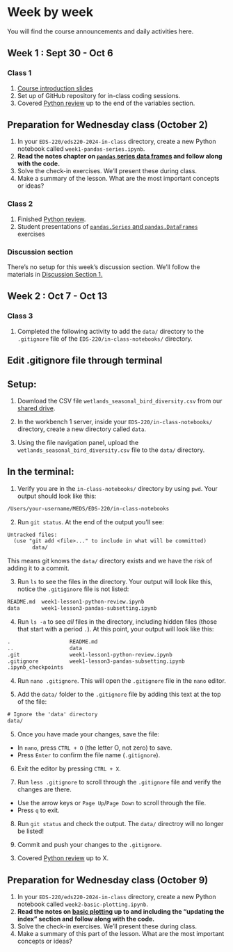 # Week by week

You will find the course announcements and daily activities here. 

## Week 1 : Sept 30 - Oct 6

### Class 1

1. [Course introduction slides](/slides/syllabus-slides.qmd)
2. Set up of GitHub repository for in-class coding sessions.
<!-- TODO: add fold-away with step-by-step instructions -->
3. Covered [Python review](/book/chapters/lesson-1-python-review.qmd) up to the end of the variables section.

::: {.callout-warning icon=false}
## Preparation for Wednesday class (October 2)
1. In your `EDS-220/eds220-2024-in-class` directory, create a new Python notebook called `week1-pandas-series.ipynb`.
2. **Read the notes chapter on [`pandas` series data frames](/book/chapters/lesson-2-series-dataframes.qmd) and follow along with the code.**
2. Solve the check-in exercises. We'll present these during class.
3. Make a summary of the lesson. What are the most important concepts or ideas?
:::


### Class 2

1. Finished [Python review](/book/chapters/lesson-1-python-review.qmd).
2. Student presentations of [`pandas.Series` and `pandas.DataFrames`](/book/chapters/lesson-2-series-dataframes.qmd) exercises

### Discussion section

There's no setup for this week's discussion section. We'll follow the materials in [Discussion Section 1.](/discussion-sections/ds1-prelim-data-exploration.qmd)

## Week 2 : Oct 7 - Oct 13


### Class 3

1. Completed the following activity to add the `data/` directory to the `.gitignore` file of the `EDS-220/in-class-notebooks/` directory.

::: {.callout-note collapse="true"}
## Edit .gitignore file through terminal
## Setup:
1. Download the CSV file `wetlands_seasonal_bird_diversity.csv` from our [shared drive](https://drive.google.com/file/d/1VCmBYZ1LmgmvxQt9KEcczc6KPDlAYRp0/view?usp=share_link).

2. In the workbench 1 server, inside your `EDS-220/in-class-notebooks/` directory, create a new directory called `data`. 

3. Using the file navigation panel, upload the `wetlands_seasonal_bird_diversity.csv` file to the `data/` directory. 

## In the terminal:

1. Verify you are in the `in-class-notebooks/` directory by using `pwd`. Your output should look like this:
```default
/Users/your-username/MEDS/EDS-220/in-class-notebooks
```

2. Run `git status`. At the end of the output you'll see:
```default
Untracked files:
  (use "git add <file>..." to include in what will be committed)
        data/
```
This means git knows the `data/` directory exists and we have the risk of adding it to a commit.

3. Run `ls` to see the files in the directory. Your output will look like this, notice the `.gitiginore` file is not listed:
```default
README.md  week1-lesson1-python-review.ipynb
data       week1-lesson3-pandas-subsetting.ipynb
```

4. Run `ls -a` to see *all* files in the directory, including hidden files (those that start with a period `.`). At this point, your output will look like this:
```default
.                   README.md
..                  data
.git                week1-lesson1-python-review.ipynb
.gitignore          week1-lesson3-pandas-subsetting.ipynb
.ipynb_checkpoints
```

4. Run `nano .gitignore`. This will open the `.gitignore` file in the `nano` editor.

5. Add the `data/` folder to the `.gitignore` file by adding this text at the top of the file:
```default
# Ignore the 'data' directory
data/
```

5. Once you have made your changes, save the file:
 - In `nano`, press `CTRL + O` (the letter O, not zero) to save.
 - Press `Enter` to confirm the file name (`.gitignore`).

6. Exit the editor by pressing `CTRL + X`.

7. Run `less .gitignore` to scroll through the `.gitignore` file and verify the changes are there. 
- Use the arrow keys or `Page Up`/`Page Down` to scroll through the file.
- Press `q` to exit. 

8. Run `git status` and check the output. The `data/` directroy will no longer be listed!

9. Commit and push your changes to the `.gitignore`.
:::

3. Covered [Python review](/book/chapters/lesson-3-pandas-subsetting/lesson-3-pandas-subsetting.qmd) up to X.

::: {.callout-warning icon=false}
## Preparation for Wednesday class (October 9)
1. In your `EDS-220/eds220-2024-in-class` directory, create a new Python notebook called `week2-basic-plotting.ipynb`.
2. **Read the notes on [basic plotting](/book/chapters/lesson-4-plotting-pandas.qmd) up to and including the "updating the index" section and follow along with the code.**
2. Solve the check-in exercises. We'll present these during class.
3. Make a summary of this part of the lesson. What are the most important concepts or ideas?
:::

<!-- 
Class 4

Finish plotting lesson.
-->